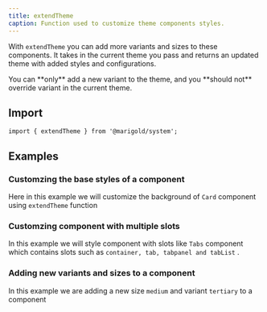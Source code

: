 ```yaml
---
title: extendTheme
caption: Function used to customize theme components styles.
---
```


With `extendTheme` you can add more variants and sizes to these components. It takes in the current theme you pass and returns an updated theme with added styles and configurations.

<SectionMessage messageTitle="Adding new variant" variant="warning">
  You can **only** add a new variant to the theme, and you **should not**
  override variant in the current theme.
</SectionMessage>

## Import

```tsx
import { extendTheme } from '@marigold/system';
```

## Examples

### Customzing the base styles of a component

Here in this example we will customize the background of `Card` component using `extendTheme` function

<ComponentDemo file="./card-bg.demo.tsx" />

### Customzing component with multiple slots

In this example we will style component with slots like `Tabs` component which contains slots such as `container, tab, tabpanel and tabList` .

<ComponentDemo file="./tabs-slots.demo.tsx" />

### Adding new variants and sizes to a component

In this example we are adding a new size `medium` and variant `tertiary` to a component

<ComponentDemo file="./button-variant.demo.tsx" />
